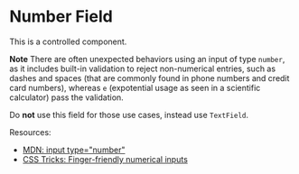 <!-- NumberField.stories.mdx -->


<Meta title="Components/Fields/Number Field/Docs" component={NumberField} />

# Number Field

This is a controlled component.

**Note** There are often unexpected behaviors using an input
of type `number`, as it includes built-in validation to reject non-numerical entries,
such as dashes and spaces (that are commonly found in phone numbers and credit card
numbers), whereas `e` (expotential usage as seen in a scientific calculator) pass the validation.

Do **not** use this field for those use cases, instead use `TextField`.

Resources:

- [MDN: input type="number"](https://developer.mozilla.org/en-US/docs/Web/HTML/Element/input/number)
- [CSS Tricks: Finger-friendly numerical inputs](https://css-tricks.com/finger-friendly-numerical-inputs-with-inputmode/)

<Canvas>
  <Story id="components-fields-number-field--with-state" />
</Canvas>
